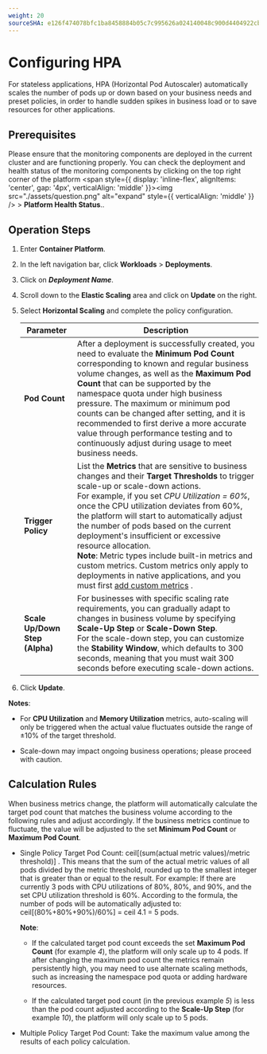 ```yaml
---
weight: 20
sourceSHA: e126f474078bfc1ba8458884b05c7c995626a024140048c900d4404922cbacb0
---
```


# Configuring HPA

For stateless applications, HPA (Horizontal Pod Autoscaler) automatically scales the number of pods up or down based on your business needs and preset policies, in order to handle sudden spikes in business load or to save resources for other applications.

## Prerequisites

Please ensure that the monitoring components are deployed in the current cluster and are functioning properly. You can check the deployment and health status of the monitoring components by clicking on the top right corner of the platform <span style={{ display: 'inline-flex', alignItems: 'center', gap: '4px', verticalAlign: 'middle' }}><img src="./assets/question.png" alt="expand" style={{ verticalAlign: 'middle' }} /> <span>  > **Platform Health Status**.</span></span>.

## Operation Steps

1. Enter **Container Platform**.

2. In the left navigation bar, click **Workloads** > **Deployments**.

3. Click on ***Deployment Name***.

4. Scroll down to the **Elastic Scaling** area and click on **Update** on the right.

5. Select **Horizontal Scaling** and complete the policy configuration.

   | Parameter            | Description                                                                                                                                                                                              |
   | ------------------ | ----------------------------------------------------------------------------------------------------------------------------------------------------------------------------------------------------- |
   | **Pod Count**      | After a deployment is successfully created, you need to evaluate the **Minimum Pod Count** corresponding to known and regular business volume changes, as well as the **Maximum Pod Count** that can be supported by the namespace quota under high business pressure. The maximum or minimum pod counts can be changed after setting, and it is recommended to first derive a more accurate value through performance testing and to continuously adjust during usage to meet business needs.                                                           |
   | **Trigger Policy**      | List the **Metrics** that are sensitive to business changes and their **Target Thresholds** to trigger scale-up or scale-down actions. <br /> For example, if you set *CPU Utilization = 60%*, once the CPU utilization deviates from 60%, the platform will start to automatically adjust the number of pods based on the current deployment's insufficient or excessive resource allocation. <br /> **Note**: Metric types include built-in metrics and custom metrics. Custom metrics only apply to deployments in native applications, and you must first [add custom metrics]() . |
   | **Scale Up/Down Step (Alpha)** | For businesses with specific scaling rate requirements, you can gradually adapt to changes in business volume by specifying **Scale-Up Step** or **Scale-Down Step**. <br /> For the scale-down step, you can customize the **Stability Window**, which defaults to 300 seconds, meaning that you must wait 300 seconds before executing scale-down actions.                                                                            |

6. Click **Update**.

**Notes**:

- For **CPU Utilization** and **Memory Utilization** metrics, auto-scaling will only be triggered when the actual value fluctuates outside the range of ±10% of the target threshold.

- Scale-down may impact ongoing business operations; please proceed with caution.

## Calculation Rules

When business metrics change, the platform will automatically calculate the target pod count that matches the business volume according to the following rules and adjust accordingly. If the business metrics continue to fluctuate, the value will be adjusted to the set **Minimum Pod Count** or **Maximum Pod Count**.

- Single Policy Target Pod Count: ceil\[(sum(actual metric values)/metric threshold)] . This means that the sum of the actual metric values of all pods divided by the metric threshold, rounded up to the smallest integer that is greater than or equal to the result. For example: If there are currently 3 pods with CPU utilizations of 80%, 80%, and 90%, and the set CPU utilization threshold is 60%. According to the formula, the number of pods will be automatically adjusted to: ceil\[(80%+80%+90%)/60%] = ceil 4.1 = 5 pods.

  **Note**:

  - If the calculated target pod count exceeds the set **Maximum Pod Count** (for example *4*), the platform will only scale up to 4 pods. If after changing the maximum pod count the metrics remain persistently high, you may need to use alternate scaling methods, such as increasing the namespace pod quota or adding hardware resources.

  - If the calculated target pod count (in the previous example *5*) is less than the pod count adjusted according to the **Scale-Up Step** (for example *10*), the platform will only scale up to 5 pods.

- Multiple Policy Target Pod Count: Take the maximum value among the results of each policy calculation.